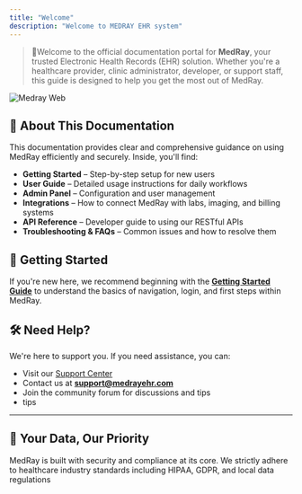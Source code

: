 ```yaml
---
title: "Welcome"
description: "Welcome to MEDRAY EHR system"
---
```


> 👋Welcome to the official documentation portal for **MedRay**, your trusted Electronic Health Records (EHR) solution. Whether you're a healthcare provider, clinic administrator, developer, or support staff, this guide is designed to help you get the most out of MedRay.

![Medray Web](/images/medray.webp)

## 📘 About This Documentation

This documentation provides clear and comprehensive guidance on using MedRay efficiently and securely. Inside, you'll find:

- **Getting Started** – Step-by-step setup for new users
- **User Guide** – Detailed usage instructions for daily workflows
- **Admin Panel** – Configuration and user management
- **Integrations** – How to connect MedRay with labs, imaging, and billing systems
- **API Reference** – Developer guide to using our RESTful APIs
- **Troubleshooting & FAQs** – Common issues and how to resolve them

## 🚀 Getting Started

If you're new here, we recommend beginning with the [**Getting Started Guide**](#) to understand the basics of navigation, login, and first steps within MedRay.

## 🛠 Need Help?

We're here to support you. If you need assistance, you can:

- Visit our [Support Center](#)
- Contact us at [**support@medrayehr.com**](mailto:support@medrayehr.com)
- Join the community forum for discussions and tips
- tips

---

## 🔐 Your Data, Our Priority

MedRay is built with security and compliance at its core. We strictly adhere to healthcare industry standards including HIPAA, GDPR, and local data regulations